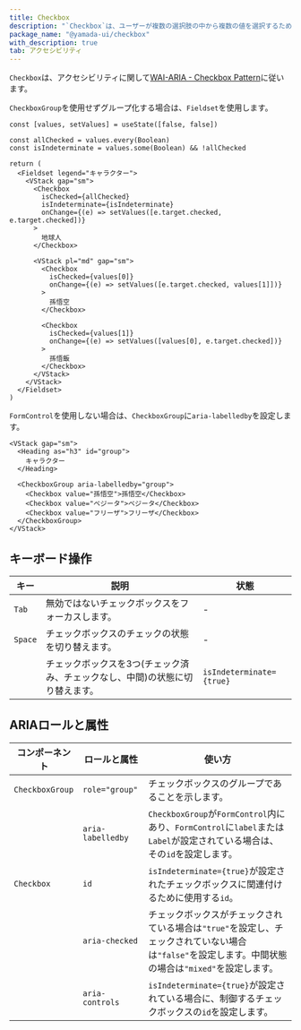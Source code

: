 ```yaml
---
title: Checkbox
description: "`Checkbox`は、ユーザーが複数の選択肢の中から複数の値を選択するための使用されるコンポーネントです。"
package_name: "@yamada-ui/checkbox"
with_description: true
tab: アクセシビリティ
---
```


`Checkbox`は、アクセシビリティに関して[WAI-ARIA - Checkbox Pattern](https://www.w3.org/WAI/ARIA/apg/patterns/checkbox)に従います。

`CheckboxGroup`を使用せずグループ化する場合は、`Fieldset`を使用します。

```tsx live=false
const [values, setValues] = useState([false, false])

const allChecked = values.every(Boolean)
const isIndeterminate = values.some(Boolean) && !allChecked

return (
  <Fieldset legend="キャラクター">
    <VStack gap="sm">
      <Checkbox
        isChecked={allChecked}
        isIndeterminate={isIndeterminate}
        onChange={(e) => setValues([e.target.checked, e.target.checked])}
      >
        地球人
      </Checkbox>

      <VStack pl="md" gap="sm">
        <Checkbox
          isChecked={values[0]}
          onChange={(e) => setValues([e.target.checked, values[1]])}
        >
          孫悟空
        </Checkbox>

        <Checkbox
          isChecked={values[1]}
          onChange={(e) => setValues([values[0], e.target.checked])}
        >
          孫悟飯
        </Checkbox>
      </VStack>
    </VStack>
  </Fieldset>
)
```

`FormControl`を使用しない場合は、`CheckboxGroup`に`aria-labelledby`を設定します。

```tsx live=false
<VStack gap="sm">
  <Heading as="h3" id="group">
    キャラクター
  </Heading>

  <CheckboxGroup aria-labelledby="group">
    <Checkbox value="孫悟空">孫悟空</Checkbox>
    <Checkbox value="ベジータ">ベジータ</Checkbox>
    <Checkbox value="フリーザ">フリーザ</Checkbox>
  </CheckboxGroup>
</VStack>
```

## キーボード操作

| キー    | 説明                                                                          | 状態                     |
| ------- | ----------------------------------------------------------------------------- | ------------------------ |
| `Tab`   | 無効ではないチェックボックスをフォーカスします。                              | -                        |
| `Space` | チェックボックスのチェックの状態を切り替えます。                              | -                        |
|         | チェックボックスを3つ(チェック済み、チェックなし、中間)の状態に切り替えます。 | `isIndeterminate={true}` |

## ARIAロールと属性

| コンポーネント  | ロールと属性      | 使い方                                                                                                                                               |
| --------------- | ----------------- | ---------------------------------------------------------------------------------------------------------------------------------------------------- |
| `CheckboxGroup` | `role="group"`    | チェックボックスのグループであることを示します。                                                                                                     |
|                 | `aria-labelledby` | `CheckboxGroup`が`FormControl`内にあり、`FormControl`に`label`または`Label`が設定されている場合は、その`id`を設定します。                            |
| `Checkbox`      | `id`              | `isIndeterminate={true}`が設定されたチェックボックスに関連付けるために使用する`id`。                                                                 |
|                 | `aria-checked`    | チェックボックスがチェックされている場合は`"true"`を設定し、チェックされていない場合は`"false"`を設定します。中間状態の場合は`"mixed"`を設定します。 |
|                 | `aria-controls`   | `isIndeterminate={true}`が設定されている場合に、制御するチェックボックスの`id`を設定します。                                                         |

